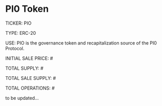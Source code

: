 

# PI0 Token

TICKER: PIO

TYPE: ERC-20 

USE: PIO is the governance token and recapitalization source of the PI0 Protocol.

INITIAL SALE PRICE: #

TOTAL SUPPLY: #

TOTAL SALE SUPPLY: #

TOTAL OPERATIONS: #

to be updated...